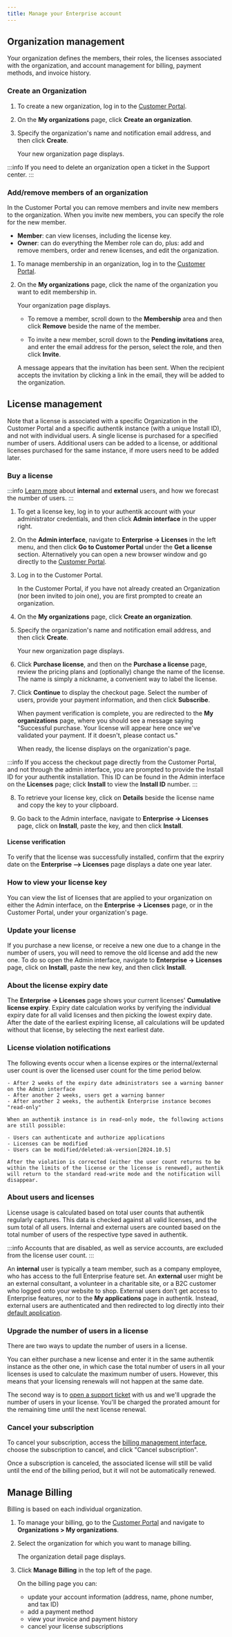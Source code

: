 ```yaml
---
title: Manage your Enterprise account
---
```


## Organization management

Your organization defines the members, their roles, the licenses associated with the organization, and account management for billing, payment methods, and invoice history.

### Create an Organization

1. To create a new organization, log in to the [Customer Portal](https://customers.goauthentik.io/).

2. On the **My organizations** page, click **Create an organization**.

3. Specify the organization's name and notification email address, and then click **Create**.

    Your new organization page displays.

:::info
If you need to delete an organization open a ticket in the Support center.
:::

### Add/remove members of an organization

In the Customer Portal you can remove members and invite new members to the organization. When you invite new members, you can specify the role for the new member.

- **Member**: can view licenses, including the license key.
- **Owner**: can do everything the Member role can do, plus: add and remove members, order and renew licenses, and edit the organization.

1. To manage membership in an organization, log in to the [Customer Portal](https://customers.goauthentik.io/).

2. On the **My organizations** page, click the name of the organization you want to edit membership in.

    Your organization page displays.
    - To remove a member, scroll down to the **Membership** area and then click **Remove** beside the name of the member.

    - To invite a new member, scroll down to the **Pending invitations** area, and enter the email address for the person, select the role, and then click **Invite**.

    A message appears that the invitation has been sent. When the recipient accepts the invitation by clicking a link in the email, they will be added to the organization.

## License management

Note that a license is associated with a specific Organization in the Customer Portal and a specific authentik instance (with a unique Install ID), and not with individual users. A single license is purchased for a specified number of users. Additional users can be added to a license, or additional licenses purchased for the same instance, if more users need to be added later.

### Buy a license

:::info
[Learn more](#about-users-and-licenses) about **internal** and **external** users, and how we forecast the number of users.
:::

1. To get a license key, log in to your authentik account with your administrator credentials, and then click **Admin interface** in the upper right.

2. On the **Admin interface**, navigate to **Enterprise → Licenses** in the left menu, and then click **Go to Customer Portal** under the **Get a license** section. Alternatively you can open a new browser window and go directly to the [Customer Portal](https://customers.goauthentik.io).

3. Log in to the Customer Portal.

    In the Customer Portal, if you have not already created an Organization (nor been invited to join one), you are first prompted to create an organization.

4. On the **My organizations** page, click **Create an organization**.

5. Specify the organization's name and notification email address, and then click **Create**.

    Your new organization page displays.

6. Click **Purchase license**, and then on the **Purchase a license** page, review the pricing plans and (optionally) change the name of the license. The name is simply a nickname, a convenient way to label the license.

7. Click **Continue** to display the checkout page. Select the number of users, provide your payment information, and then click **Subscribe**.

    When payment verification is complete, you are redirected to the **My organizations** page, where you should see a message saying "Successful purchase. Your license will appear here once we've validated your payment. If it doesn't, please contact us."

    When ready, the license displays on the organization's page.

:::info
If you access the checkout page directly from the Customer Portal, and not through the admin interface, you are prompted to provide the Install ID for your authentik installation. This ID can be found in the Admin interface on the **Licenses** page; click **Install** to view the **Install ID** number.
:::

8. To retrieve your license key, click on **Details** beside the license name and copy the key to your clipboard.

9. Go back to the Admin interface, navigate to **Enterprise -> Licenses** page, click on **Install**, paste the key, and then click **Install**.

#### License verification

To verify that the license was successfully installed, confirm that the expriry date on the **Enterprise --> Licenses** page displays a date one year later.

### How to view your license key

You can view the list of licenses that are applied to your organization on either the Admin interface, on the **Enterprise -> Licenses** page, or in the Customer Portal, under your organization's page.

### Update your license

If you purchase a new license, or receive a new one due to a change in the number of users, you will need to remove the old license and add the new one. To do so open the Admin interface, navigate to **Enterprise -> Licenses** page, click on **Install**, paste the new key, and then click **Install**.

### About the license expiry date

The **Enterprise -> Licenses** page shows your current licenses' **Cumulative license expiry**. Expiry date calculation works by verifying the individual expiry date for all valid licenses and then picking the lowest expiry date. After the date of the earliest expiring license, all calculations will be updated without that license, by selecting the next earliest date.

### License violation notifications

The following events occur when a license expires or the internal/external user count is over the licensed user count for the time period below.

    - After 2 weeks of the expiry date administrators see a warning banner on the Admin interface
    - After another 2 weeks, users get a warning banner
    - After another 2 weeks, the authentik Enterprise instance becomes "read-only"

    When an authentik instance is in read-only mode, the following actions are still possible:

    - Users can authenticate and authorize applications
    - Licenses can be modified
    - Users can be modified/deleted:ak-version[2024.10.5]

    After the violation is corrected (either the user count returns to be within the limits of the license or the license is renewed), authentik will return to the standard read-write mode and the notification will disappear.

### About users and licenses

License usage is calculated based on total user counts that authentik regularly captures. This data is checked against all valid licenses, and the sum total of all users. Internal and external users are counted based on the total number of users of the respective type saved in authentik.

:::info
Accounts that are disabled, as well as service accounts, are excluded from the license user count.
:::

An **internal** user is typically a team member, such as a company employee, who has access to the full Enterprise feature set. An **external** user might be an external consultant, a volunteer in a charitable site, or a B2C customer who logged onto your website to shop. External users don't get access to Enterprise features, nor to the **My applications** page in authentik. Instead, external users are authenticated and then redirected to log directly into their [default application](../sys-mgmt/brands.md#external-user-settings).

### Upgrade the number of users in a license

There are two ways to update the number of users in a license.

You can either purchase a new license and enter it in the same authentik instance as the other one, in which case the total number of users in all your licenses is used to calculate the maximum number of users. However, this means that your licensing renewals will not happen at the same date.

The second way is to [open a support ticket](./entsupport.md) with us and we'll upgrade the number of users in your license. You'll be charged the prorated amount for the remaining time until the next license renewal.

### Cancel your subscription

To cancel your subscription, access the [billing management interface](#manage-billing), choose the subscription to cancel, and click "Cancel subscription".

Once a subscription is canceled, the associated license will still be valid until the end of the billing period, but it will not be automatically renewed.

## Manage Billing

Billing is based on each individual organization.

1. To manage your billing, go to the [Customer Portal](https://customers.goauthentik.io) and navigate to **Organizations > My organizations**.

2. Select the organization for which you want to manage billing.

    The organization detail page displays.

3. Click **Manage Billing** in the top left of the page.

    On the billing page you can:
    - update your account information (address, name, phone number, and tax ID)
    - add a payment method
    - view your invoice and payment history
    - cancel your license subscriptions
